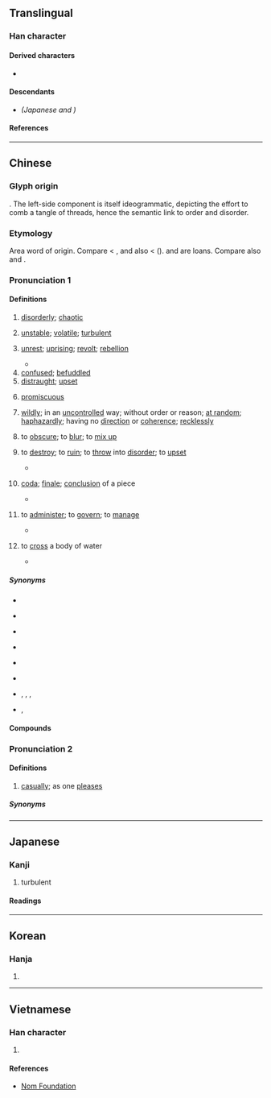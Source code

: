 {{also|乱}}
{{character info}}
{{character info|0xf91b}}
==Translingual==
{{ja-forms|[[乱]]|[[乱]]|亂}}

===Han character===
{{Han char|rn=5|rad=乙|as=12|sn=13|canj=BBU|four=22210|ids=⿰𤔔乚}}

====Derived characters====
* {{l|mul|[[𠏢]], [[薍]], [[𥂽]]}}

====Descendants====
* {{l|mul|[[乱]]}} ''(Japanese {{w|shinjitai}} and {{w|simplified Chinese}})''

====References====
{{Han ref|kx=0084.330|dkj=00214|dj=0173.080|hdz=10057.100|uh=4E82}}
{{Han ref|uh=F91B}}

----

==Chinese==
{{zh-forms|s=乱|alt=乨,乿,𠃶,𠃹,𠃿,𢿢,𢿮,𤕅}}

===Glyph origin===
{{Han etym}}
{{Han compound|𤔔|乙|alt2=乚|tr1=*[r]ˁo[n]-s|ls=psc|c1=p|c2=s}}. The left-side component {{zh-m|*𤔔}} is itself ideogrammatic, depicting the effort to comb a tangle of threads, hence the semantic link to order and disorder.

===Etymology===
Area word of {{cog|aav}} origin. Compare {{cog|km|ប្រួល||changing; unstable}} < {{cog|km|រួល||to cook; to grill}}, and also {{cog|km|កំរោល||to go berserk; to become excited}} < {{cog|km|រោល||to burn; to roast}} ({{zh-ref|Schuessler, 2007}}). {{cog|my|}} and {{cog|bo|ཁྲལ་ཁྲུལ||fragments; scattered}} are {{cog|aav}} loans. Compare also {{cog|vi|lộn||to [[turn]] the [[inside]] [[out]], [[upside]] [[down]], to [[reverse]], to [[return]], etc.}} and {{m|vi|trộn||to mix; to blend; to turn upside down}}.

===Pronunciation 1===
{{zh-pron
|m=luàn
|ma=y
|m-s=nuan4
|c=lyun6,lyun6-2
|ca=LL-Q9186-Luilui6666-乱.wav
|c-t=lon5
|g=lon5
|h=pfs=lon;gd=lon4
|j=luan3
|mb=lūing
|md=luâng
|mn=ml,jj,tw:loān
|mn-t=luêng6/luang6
|mn-t_note=luêng6 - Chaozhou; luang6 - Shantou
|w=3loe
|x=lonn4/lonn5
|mc=y
|oc=y
|cat=a,n,v
}}

====Definitions====
{{zh-hanzi}}

# [[disorderly]]; [[chaotic]]
#: {{zh-x|添亂|to add trouble}}
#: {{zh-x|你 的 頭髮 很 亂。|Your hair is very messy.}}
#: {{zh-x|亂 到 狗竇 噉|as messy as a dog's nest|C}}
# [[unstable]]; [[volatile]]; [[turbulent]]
#: {{zh-x|天下大亂|the world is in utter chaos}}
# [[unrest]]; [[uprising]]; [[revolt]]; [[rebellion]]
#: {{zh-x|內亂|domestic turmoil}}
#: {{zh-x|安史之亂|{{w|An Lushan Rebellion|An Lushan '''Rebellion'''}}}}
#* {{zh-x|自 云 先世 避 ^秦 時 亂，率 妻子 邑人 來 此 絕境，不 復 出 焉，遂 與 外人 間隔。|They told the fisherman that their ancestors had fled the '''chaos''' of the Qin Dynasty, and had led their wives and fellow villagers to this isolated area. No one had left since. As a result, they had become completely cut off from the outside world.|ref='''421''', {{w|Tao Yuanming}}, {{lw|zh|桃花源記}} (''[[s:Translation:The Peach Blossom Spring|The Peach Blossom Spring]]'')|CL}}
# [[confused]]; [[befuddled]]
# [[distraught]]; [[upset]]
#: {{zh-x|慌亂|flurried; flustered}}
#: {{zh-x|我 現在 心裡 很 亂。|My mind is in turmoil right now.}}
# [[promiscuous]]
#: {{zh-x|淫亂|to be promiscuous; to be licentious}}
# [[wildly]]; in an [[uncontrolled]] way; without order or reason; [[at random]]; [[haphazardly]]; having no [[direction]] or [[coherence]]; [[recklessly]]
#: {{zh-x|亂說|to say whatever is on one's mind}}
#: {{zh-x|亂舞|to dance in an unorganized, uncoordinated way}}
# to [[obscure]]; to [[blur]]; to [[mix up]]
#: {{zh-x|以假亂真|to pass off fake items as genuine or mix the fake with the genuine}}
# to [[destroy]]; to [[ruin]]; to [[throw]] into [[disorder]]; to [[upset]]
#: {{zh-x|自 亂 陣腳|}}
#* {{zh-x|子曰：「巧言 亂 德，小 不 忍 則 亂 大 謀。」|The Master said, "Specious words confound virtue. Want of forbearance in small matters confounds great plans."|ref=Analects}}
# {{lb|zh|obsolete|literary|music|or|poetry}} [[coda]]; [[finale]]; [[conclusion]] of a piece
#* {{zh-x|子曰：「^師 ^摯 之 始，《^關-雎》之 亂，洋洋 乎 盈 耳 哉！」|The Master said, "When the music master Zhi first entered on his office, the '''finish''' of the ''Guan Ju'' was magnificent — how it filled the ears!"|ref=Analects}}
# {{lb|zh|classical}} to [[administer]]; to [[govern]]; to [[manage]]
#* {{zh-x|眇眇 予末小子，其 能 而 亂 四方 以 敬忌 天威。|I am utterly insignificant and but a child, how should I be able to '''govern''' the four quarters (of the kingdom) with a corresponding reverent awe of the dread majesty of Heaven!|ref=Shangshu}}
# {{lb|zh|rare|and|obsolete}} to [[cross]] a body of water
#* {{zh-x|西-傾 因 ^桓 是 來，浮 于 ^潛，逾 于 ^沔，入 于 ^渭，亂 于 河。|From Xi-qing they came by the course of the Huan; floated along the Qian, and then crossed the country to the Mian; passed to the Wei, and finally '''ferried''' across the He.|ref=Shangshu-L}}

=====Synonyms=====
* {{sense|disorderly}}
{{zh-syn-saurus|紛亂}}
* {{sense|unstable}}
{{zh-syn-saurus|荒亂}}
* {{sense|distraught}} {{zh-l|煩亂}}
* {{sense|wildly}}
{{zh-syn-saurus|恣意}}
* {{sense|to obscure}}
{{zh-syn-saurus|混淆}}
* {{sense|to damage}}
{{zh-syn-saurus|損壞}}
* {{sense|to administer}} {{zh-l|管理}}, {{q|literary, or in compounds}} {{zh-l|理}}, {{zh-l|統治}}, {{zh-l|治理}}
* {{sense|wildly}} {{q|Teochew}} {{zh-l|四散|tr=si<sup>3</sup> suan<sup>2</sup>}}, {{q|Taiwanese Hokkien}} {{zh-l|烏白|o͘-pe̍h}}

====Compounds====
{{zh-der|七國之亂|三藩之亂|不亂|乘亂|乘亂坐大|乾霍亂|亂七八糟|亂三攪四|亂世|亂世佳人|亂世凶年|亂中有序|亂亂騰騰|亂事|亂交|亂作蕭牆|亂來|亂俗|亂俗傷風|亂倫|亂兒|亂兒媽|亂兵|亂刀|亂反射|亂叫|亂哄哄|亂啼|亂嘈嘈|亂嚼舌頭|亂國|亂塚|亂墜天花|亂墳崗|亂天常|亂婚|亂子|亂家子|亂局|亂岔岔|亂廝|亂彈|亂得慌|亂性|亂成一團|亂戰|亂抖|亂撞|亂擾擾|亂攛|亂攛攛|亂放炮|亂旋|亂棒胡敲|亂極則平|亂機|亂民|亂氣流|亂流|亂源|亂烘烘|亂用|亂真|亂石|亂碼|亂視|亂穿靴|亂竄|亂箭|亂箭攢心|亂箭穿心|亂糟糟|亂紀|亂紛紛|亂罵|亂聲|亂臣|亂臣賊子|亂臣逆子|亂花|亂葬埂|亂葬崗|亂葬崗子|亂蓋|亂蓬蓬|亂言|亂言片楮|亂說|亂講|亂跑|亂跳|亂軍|亂逆|亂道|亂邦|亂針繡|亂闖|亂階|亂集團|亂雜|亂離|亂頭|亂頭粗服|亂顫|亂首|亂首垢面|亂騰騰|亂鬆鬆|亂鬧|亂麻|亂點鴛鴦|亂黨|五胡亂華|五色亂目|人多手亂|以暴易亂|作亂|侯景之亂|倒亂|兆亂|內亂|內亂罪|八王之亂|兵亂|兵荒將亂|兵荒馬亂|凌亂|凌亂不堪|出亂子|動亂|動員戡亂|反亂|叛亂|叛亂罪|喪亂|喪亂帖|嘈亂|坐懷不亂|大亂|大亂子|大動亂|天下大亂|天寶之亂|天花亂墜|始亂終棄|安史之亂|家亂|家反宅亂|家翻宅亂|寇亂|幫亂|平亂|庚子拳亂|弭亂|徒亂人意|徼亂|心亂|心亂如麻|心慌意亂|心煩意亂|心煩慮亂|忙亂|怙亂|怪力亂神|悖亂|悶亂|惑亂|惱亂|意亂心慌|慌亂|憒亂|戡亂|戰亂|手忙腳亂|扶危定亂|捻亂|掠亂|搗亂|搞亂|撥亂|撥亂之才|撥亂反正|撥亂反治|撥亂濟危|撥亂濟時|撥亂興治|撥亂誅暴|撩亂|播亂|擾亂|攛哄鳥亂|攪亂|敗常亂俗|敗法亂紀|散亂|方寸亂矣|方寸已亂|昏亂|晴空亂流|暴亂|朝天搗亂|梟亂|欺世亂俗|歡蹦亂跳|歡迸亂跳|止亂|歪談亂講|歪談亂道|歷亂|殽亂|永嘉之亂|汩亂|沒亂|沒亂死|沒亂殺|沒亂煞|沒亂裡|沒撩沒亂|沒留沒亂|治亂|治亂存亡|治亂興亡|波涌雲亂|活蹦亂跳|淆亂|淫亂|混亂|潦亂|潰亂|煩亂|熱亂|燐亂|犯上作亂|狂亂|猖亂|理不忘亂|理亂|百般忙亂|眼花撩亂|眼花瞭亂|眼花繚亂|瞀亂|破亂|破零三亂|碎瓊亂玉|神昏意亂|神經錯亂|神魂撩亂|禁暴誅亂|禁暴靜亂|禍亂|禍亂交興|禍亂滔天|稔亂|稱亂|穢亂|粗服亂頭|精神錯亂|紅紫亂朱|紊亂|紛亂|紛亂無序|繚亂|群魔亂舞|聽讒惑亂|胡亂|胡吹亂滂|胡吹亂謅|胡思亂想|胡思亂量|胡擄忙亂|胡行亂作|胡言亂語|胡說亂語|胡說亂道|腳忙手亂|腳頭亂|臨危不亂|自亂|致亂|花亂雙眼|荒亂|蓬亂|藩鎮之亂|蝦荒蟹亂|裹亂|訌亂|變亂|變亂四起|變亂紛乘|變古亂常|賊子亂臣|賊臣亂子|轍亂旗靡|返正撥亂|迷亂|迷溜沒亂|迷留悶亂|迷留摸亂|迷留沒亂|逆亂|逆道亂常|造亂|違法亂紀|避亂|錯亂|閒言亂語|闇亂|闖亂子|陣腳大亂|雜亂|雜亂無章|離亂|零亂|霍亂|霍亂弧菌|霍亂疫區|靖亂|顛倒錯亂|騷亂|髒亂|鬢亂釵橫|鬧亂子|鬼亂|鴉飛鵲亂|麤服亂頭|黃巢之亂|黃巾之亂|方寸大亂|亂舞|唯恐天下不亂}}

===Pronunciation 2===
{{zh-pron
|mn-t=ruang6/ruêng6
|mn-t_note=ruang6 - Shantou; ruêng6 - Chaozhou
|dial=n
|cat=adv
}}

====Definitions====
{{zh-hanzi}}

# {{lb|zh|Teochew}} [[casually]]; as one [[please]]s

=====Synonyms=====
{{zh-dial|隨便}}

{{zh-cat|Beginning|Emotions}}

----

==Japanese==
{{ja-kanji forms|乱|亂}}

===Kanji===
{{ja-kanji|grade=|rs=乙12|shin=乱}}

# turbulent

====Readings====
{{ja-readings
|goon=らん
|kanon=らん
|kanyoon=ろん
|kun=みだ-れる, みだ-す, みだ-りに
}}

----

==Korean==

===Hanja===
{{ko-hanja|란}}

# {{rfdef|ko|sort=乙12}}

----

==Vietnamese==

===Han character===
{{vi-readings|reading=[[loạn]], [[loàn]]|rs=乙12}}

# {{rfdef|vi|sort=乙12}}

====References====
* [http://nomfoundation.org/common/nom_details.php?codepoint=4e82 Nom Foundation]